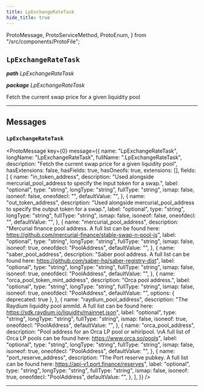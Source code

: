 ```yaml
---
title: LpExchangeRateTask
hide_title: true
---
```


  ProtoMessage,
  ProtoServiceMethod,
  ProtoEnum,
} from "/src/components/ProtoFile";

## `LpExchangeRateTask`

_**path** LpExchangeRateTask_

_**package** LpExchangeRateTask_

Fetch the current swap price for a given liquidity pool

---

## Messages

### `LpExchangeRateTask`

<ProtoMessage
  key={0}
  message={{
    name: "LpExchangeRateTask",
    longName: "LpExchangeRateTask",
    fullName: ".LpExchangeRateTask",
    description: "Fetch the current swap price for a given liquidity pool",
    hasExtensions: false,
    hasFields: true,
    hasOneofs: true,
    extensions: [],
    fields: [
      {
        name: "in_token_address",
        description:
          "Used alongside mercurial_pool_address to specify the input token for a swap.",
        label: "optional",
        type: "string",
        longType: "string",
        fullType: "string",
        ismap: false,
        isoneof: false,
        oneofdecl: "",
        defaultValue: "",
      },
      {
        name: "out_token_address",
        description:
          "Used alongside mercurial_pool_address to specify the output token for a swap.",
        label: "optional",
        type: "string",
        longType: "string",
        fullType: "string",
        ismap: false,
        isoneof: false,
        oneofdecl: "",
        defaultValue: "",
      },
      {
        name: "mercurial_pool_address",
        description:
          "Mercurial finance pool address. A full list can be found here: https://github.com/mercurial-finance/stable-swap-n-pool-js",
        label: "optional",
        type: "string",
        longType: "string",
        fullType: "string",
        ismap: false,
        isoneof: true,
        oneofdecl: "PoolAddress",
        defaultValue: "",
      },
      {
        name: "saber_pool_address",
        description:
          "Saber pool address. A full list can be found here: https://github.com/saber-hq/saber-registry-dist",
        label: "optional",
        type: "string",
        longType: "string",
        fullType: "string",
        ismap: false,
        isoneof: true,
        oneofdecl: "PoolAddress",
        defaultValue: "",
      },
      {
        name: "orca_pool_token_mint_address",
        description: "Orca pool address.",
        label: "optional",
        type: "string",
        longType: "string",
        fullType: "string",
        ismap: false,
        isoneof: true,
        oneofdecl: "PoolAddress",
        defaultValue: "",
        options: { deprecated: true },
      },
      {
        name: "raydium_pool_address",
        description:
          "The Raydium liquidity pool ammId. A full list can be found here: https://sdk.raydium.io/liquidity/mainnet.json",
        label: "optional",
        type: "string",
        longType: "string",
        fullType: "string",
        ismap: false,
        isoneof: true,
        oneofdecl: "PoolAddress",
        defaultValue: "",
      },
      {
        name: "orca_pool_address",
        description:
          "Pool address for an Orca LP pool or whirlpool. \nA full list of Orca LP pools can be found here: https://www.orca.so/pools",
        label: "optional",
        type: "string",
        longType: "string",
        fullType: "string",
        ismap: false,
        isoneof: true,
        oneofdecl: "PoolAddress",
        defaultValue: "",
      },
      {
        name: "port_reserve_address",
        description:
          "The Port reserve pubkey. A full list can be found here: https://api-v1.port.finance/reserves",
        label: "optional",
        type: "string",
        longType: "string",
        fullType: "string",
        ismap: false,
        isoneof: true,
        oneofdecl: "PoolAddress",
        defaultValue: "",
      },
    ],
  }}
/>

---
